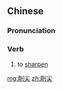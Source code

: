==Chinese==
{{zh-forms}}

===Pronunciation===
{{zh-pron
|m=削jiān,,xiāojiān,3nb=colloquial
|cat=v
}}

===Verb===
{{zh-verb}}

# to [[sharpen]] {{gloss|to make sharp}}

[[mg:削尖]]
[[zh:削尖]]